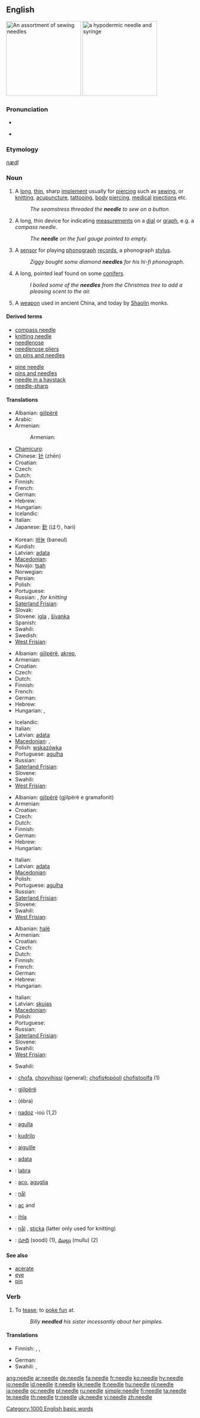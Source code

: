 {{wikipedia|dab=needle}}
==English==
[[Image:Needles_%28for_sewing%29.jpg|thumb|right|200px|An assortment of sewing needles]]
[[Image:Syringe_with_needle_and_needle_cap.jpeg|thumb|right|200px|a hypodermic needle and syringe]]

===Pronunciation===
* {{IPA|/'niː.dl//}}
* {{audio|en-us-needle.ogg|Audio (US)}}
*: {{rhymes|iːdəl}}

===Etymology===
{{etyl|ang}} ''[[nædl]]''

===Noun===
{{en-noun}}

# A [[long]], [[thin]], sharp [[implement]] usually for [[piercing]] such as [[sew]]ing, or [[knit]]ting, [[acupuncture]], [[tattoo]]ing, [[body]] [[piercing]], [[medical]] [[injection]]s etc.
#: ''The seamstress threaded the '''needle''' to sew on a button.''
# A long, thin device for indicating [[measurement]]s on a [[dial]] or [[graph]], e.g. a ''compass needle''.
#: ''The '''needle''' on the fuel gauge pointed to empty.''
# A [[sensor]] for playing [[phonograph]] [[record]]s, a phonograph [[stylus]].
#: ''Ziggy bought some diamond '''needles''' for his hi-fi phonograph.''
# A long, pointed leaf found on some [[conifers]].
#: ''I boiled some of the '''needles''' from the Christmas tree to add a pleasing scent to the air.''
# A [[weapon]] used in ancient China, and today by [[Shaolin]] monks.

====Derived terms====
{{top2}}
* [[compass needle]]
* [[knitting needle]]
* [[needlenose]]
* [[needlenose pliers]]
* [[on pins and needles]]
{{mid2}}
* [[pine needle]]
* [[pins and needles]]
* [[needle in a haystack]]
* [[needle-sharp]]
{{bottom}}

====Translations====
{{trans-top|implement for sewing etc.}}
* Albanian: [[gjilpërë]]
* Arabic: {{Arab|[[ابرة]]}} {{IPAchar|(ébra)}}
* Armenian: {{t+|hy|ասեղ|tr=aseġ|sc=Armn|xs=Armenian}}
*: Armenian: {{tø|xcl|ասեղն|tr=asełn|sc=Armn|xs=Old Armenian}}
* [[Chamicuro]]: {{tø|ccc|amejkisi}}
* Chinese: [[针]] (zhēn)
* Croatian: {{t-|hr|igla|f}}
* Czech: {{t-|cs|jehla|f}}
* Dutch: {{t+|nl|naald|f}}
* Finnish: {{t+|fi|neula}}
* French: {{t+|fr|aiguille|f}}
* German: {{t+|de|Nadel|f}}
* Hebrew: {{t-|he|מחט|f|tr=mahat|sc=Hebr}}
* Hungarian: {{t+|hu|tű}}
* Icelandic: {{t+|is|nál|f}}
* Italian: {{t+|it|ago|m}}
* Japanese: [[針]] (はり, hari)
{{trans-mid}}
* Korean: [[바늘]] (baneul)
* Kurdish: {{t-|ku|ده‌رزی|sc=ku-Arab}}
* Latvian: [[adata]] {{f}}
* [[Macedonian]]: {{t|mk|игла|f|tr=ígla|sc=Cyrl}}
* Navajo: [[tsah]]
* Norwegian: {{t-|no|nål}}
* Persian: {{t+|fa|سوزن|sc=fa-Arab|xs=Persian}}
* Polish: {{t+|pl|igła|f}}
* Portuguese: {{t+|pt|agulha|f}}
* Russian: {{t+|ru|игла|f|tr=iglá|sc=Cyrl}}, {{t+|ru|спица|f|tr=spíca|sc=Cyrl}} ''for knitting''
* [[Saterland Frisian]]: {{tø|stq|Näddele|f|xs=Saterland Frisian}}
* Slovak: {{t-|sk|ihla|f}}
* Slovene: [[igla]] {{f}}, [[šivanka]] {{f}}
* Spanish: {{t+|es|aguja|f}}
* Swahili: {{t|sw|sindano}}
* Swedish: {{t+|sv|nål|c}}
* [[West Frisian]]: {{t|fy|nuddel|c|xs=West Frisian}}
{{trans-bottom}}

{{trans-top|indicating device}}
* Albanian: [[gjilpërë]], [[akrep]],
* Armenian: {{t|hy|սլաք|tr=slak'|sc=Armn|xs=Armenian}}
* Croatian: {{t-|hr|igla|f}}
* Czech: {{t-|cs|jehla|f}}
* Dutch: {{t+|nl|naald|f}}
* Finnish: {{t+|fi|neula}}
* French: {{t+|fr|aiguille|f}}
* German: {{t+|de|Nadel|f}}
* Hebrew: {{t-|he|מחט|f|tr=mahat|sc=Hebr}}
* Hungarian: {{t+|hu|tű}}, {{t+|hu|mutató}}
{{trans-mid}}
* Icelandic: {{t+|is|nál|f}}
* Italian: {{t-|it|lancetta|f}}
* Latvian: [[adata]] {{f}}
* [[Macedonian]]: {{t|mk|сказалка|f|tr=skázalka|sc=Cyrl}},  {{t|mk|стрелка|f|tr=strélka|sc=Cyrl}}
* Polish: [[wskazówka]] {{f}}
* Portuguese: [[agulha]] {{f}}
* Russian: {{t+|ru|стрелка|f|tr=str'élka|sc=Cyrl}}
* [[Saterland Frisian]]: {{tø|stq|Näddele|f|xs=Saterland Frisian}}
* Slovene: {{t+|sl|igla|f}}
* Swahili: {{t|sw|sindano}}
* [[West Frisian]]: {{t|fy|nuddel|c|xs=West Frisian}}
{{trans-bottom}}

{{trans-top|sensor phonograph stylus}}
* Albanian: [[gjilpërë]] (gjilpërë e gramafonit)
* Armenian: {{t+|hy|ասեղ|tr=aseġ|sc=Armn|xs=Armenian}}
* Croatian: {{t-|hr|igla|f}}
* Czech: {{t-|cs|jehla|f}}
* Dutch: {{t+|nl|naald|f}}
* Finnish: {{t+|fi|neula}}
* German: {{t+|de|Nadel|f}}
* Hebrew: {{t-|he|מחט|f|tr=mahat|sc=Hebr}}
* Hungarian: {{t+|hu|tű}}
{{trans-mid}}
* Italian: {{t-|it|puntina|f}}
* Latvian: [[adata]] {{f}}
* [[Macedonian]]: {{t|mk|игла|f|tr=ígla|sc=Cyrl}}
* Polish: {{t+|pl|igła|f}}
* Portuguese: [[agulha]] {{f}}
* Russian: {{t+|ru|игла|f|tr=iglá|sc=Cyrl}}
* [[Saterland Frisian]]: {{tø|stq|Näddele|f|xs=Saterland Frisian}}
* Slovene: {{t+|sl|igla|f}}
* Swahili: {{t|sw|sindano}}
* [[West Frisian]]: {{t|fy|nuddel|c|xs=West Frisian}}
{{trans-bottom}}

{{trans-top|leaf of conifer}}
* Albanian: [[halë]]
* Armenian: {{t|hy|փուշ|tr=p'uš|sc=Armn|xs=Armenian}}
* Croatian: {{t-|hr|iglica|f}}
* Czech: {{t-|cs|jehlice|f}}
* Dutch: {{t+|nl|naald|f}}
* Finnish: {{t-|fi|neulanen}}
* French: {{t+|fr|aiguille|f}}
* German: {{t+|de|Nadel|f}}
* Hebrew: {{t-|he|מחט|f|tr=mahat|sc=Hebr}}
* Hungarian: {{t+|hu|tű}}
{{trans-mid}}
* Italian: {{t+|it|ago|m}}
* Latvian: [[skujas]] {{f|p}}
* [[Macedonian]]: {{t|mk|игла|f|tr=ígla|sc=Cyrl}}
* Polish: {{t+|pl|igła|f}}
* Portuguese: {{t+|pt|agulha|f}}
* Russian: {{t+|ru|игла|f|tr=iglá|sc=Cyrl}}
* [[Saterland Frisian]]: {{tø|stq|Näddele|f|xs=Saterland Frisian}}
* Slovene: {{t+|sl|iglica|f}}
* Swahili: {{t|sw|sindano}}
* [[West Frisian]]: {{t|fy|nuddel|c|xs=West Frisian}}
{{trans-bottom}}

{{trans-top|ancient Chinese weapon}}
{{trans-mid}}
* Swahili: {{t|sw|sindano}}
{{trans-bottom}}

{{checktrans-top}}
* {{ttbc|Alabama}}: [[chofa]], [[choyyihissi]] (general); [[chofisɬopòoli]] [[chofistoolfa]] (1)
* {{ttbc|Albanian}}: [[gjilpërë]] {{f}}
* {{ttbc|Arabic}}: {{Arab|[[ابرة|إبْرَة]]}} (ébra) {{f}}
* {{ttbc|Breton}}: [[nadoz]] {{f}} -ioù {{p}} (1,2)
* {{ttbc|Catalan}}: [[agulla]] {{f}}
* {{ttbc|Esperanto}}: [[kudrilo]]
* {{ttbc|French}}: [[aiguille]] {{f}}
{{trans-mid}}
* {{ttbc|Lithuanian}}: [[adata]] {{f}}
* {{ttbc|Maltese}}: [[labra]] {{f}}
* {{ttbc|Neapolitan}}: [[aco]], [[aguglia]]
* {{ttbc|Norwegian}}: [[nål]]
* {{ttbc|Romanian}}: [[ac]] {{f}} and {{m}}
* {{ttbc|Slovak}}: [[ihla]] {{f}}
* {{ttbc|Swedish}}: [[nål]] {{c}}, [[sticka]] (latter only used for knitting)
* {{ttbc|Telugu}}: [[సూది]] (soodi) (1), [[ముల్లు]] (mullu) (2)
{{trans-bottom}}

====See also====
* [[acerate]]
* [[eye]]
* [[pin]]

===Verb===
{{en-verb|needl|ing}}

# {{transitive}} To [[tease]]; to [[poke fun]] at.
#: ''Billy '''needled''' his sister incessantly about her pimples.''

====Translations====
{{trans-top|to tease}}
* Finnish: {{t-|fi|piikitellä}}, {{t-|fi|kiusoitella}}, {{t-|fi|härnätä}}
{{trans-mid}}
* German: {{t+|de|hänseln}}
* Swahili: {{t|sw|sindano}},  {{t|sw|sindano}}
{{trans-bottom}}

[[Category:1000 English basic words]]

[[ang:needle]]
[[ar:needle]]
[[de:needle]]
[[fa:needle]]
[[fr:needle]]
[[ko:needle]]
[[hy:needle]]
[[io:needle]]
[[id:needle]]
[[it:needle]]
[[kk:needle]]
[[lt:needle]]
[[hu:needle]]
[[nl:needle]]
[[ja:needle]]
[[oc:needle]]
[[pl:needle]]
[[ru:needle]]
[[simple:needle]]
[[fi:needle]]
[[ta:needle]]
[[te:needle]]
[[th:needle]]
[[tr:needle]]
[[uk:needle]]
[[vi:needle]]
[[zh:needle]]